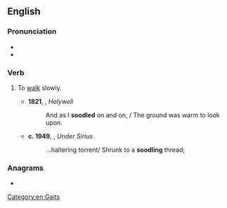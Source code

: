 ==English==

===Pronunciation===
* {{IPA|en|/ˈsuːdəl/}}
* {{rhyme|en|uːdəl}}

===Verb===
{{en-verb|soodl}}

# {{lb|en|rare|intransitive}} To [[walk]] slowly.
#* '''1821''', {{w|John Clare}}, ''Holywell''
#*: And as I '''soodled''' on and on, / The ground was warm to look upon.
#* '''c. 1949''', {{w|W. H. Auden}}, ''Under Sirius''
#*: ...haltering torrent/ Shrunk to a '''soodling''' thread;

===Anagrams===
* {{anagrams|en|a=deloos|dolose|dooles|loosed|oodles|soloed|sooled}}

[[Category:en:Gaits]]